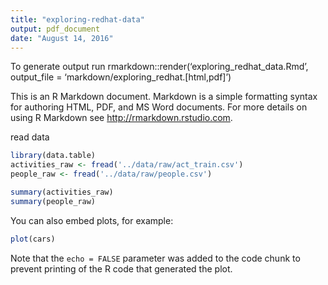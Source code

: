 ```yaml
---
title: "exploring-redhat-data"
output: pdf_document
date: "August 14, 2016"
---
```


To generate output run
rmarkdown::render('exploring_redhat_data.Rmd', output_file = 'markdown/exploring_redhat.[html,pdf]')

This is an R Markdown document. Markdown is a simple formatting syntax for authoring HTML, PDF, and MS Word documents. For more details on using R Markdown see <http://rmarkdown.rstudio.com>.

read data
```r
library(data.table)
activities_raw <- fread('../data/raw/act_train.csv')
people_raw <- fread('../data/raw/people.csv')
```

```r
summary(activities_raw)
summary(people_raw)
```


You can also embed plots, for example:

```r
plot(cars)
```

Note that the `echo = FALSE` parameter was added to the code chunk to prevent printing of the R code that generated the plot.
